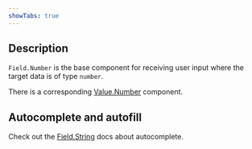 ```yaml
---
showTabs: true
---
```


## Description

`Field.Number` is the base component for receiving user input where the target data is of type `number`.

There is a corresponding [Value.Number](/uilib/extensions/forms/create-component/Value/Number) component.

## Autocomplete and autofill

Check out the [Field.String](/uilib/extensions/forms/base-fields/String/#autocomplete-and-autofill) docs about autocomplete.
